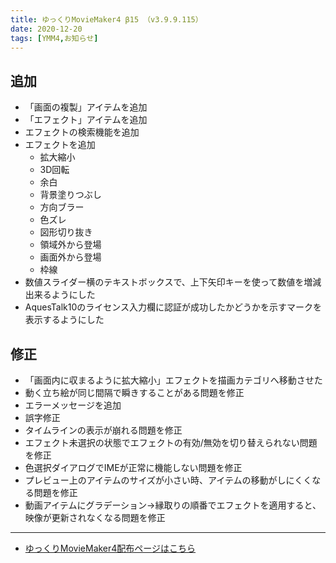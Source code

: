 ```yaml
---
title: ゆっくりMovieMaker4 β15 （v3.9.9.115）
date: 2020-12-20
tags: [YMM4,お知らせ]
---
```

## 追加
- 「画面の複製」アイテムを追加
- 「エフェクト」アイテムを追加
- エフェクトの検索機能を追加
- エフェクトを追加
  - 拡大縮小
  - 3D回転
  - 余白
  - 背景塗りつぶし
  - 方向ブラー
  - 色ズレ
  - 図形切り抜き
  - 領域外から登場
  - 画面外から登場
  - 枠線
- 数値スライダー横のテキストボックスで、上下矢印キーを使って数値を増減出来るようにした
- AquesTalk10のライセンス入力欄に認証が成功したかどうかを示すマークを表示するようにした
## 修正
- 「画面内に収まるように拡大縮小」エフェクトを描画カテゴリへ移動させた
- 動く立ち絵が同じ間隔で瞬きすることがある問題を修正
- エラーメッセージを追加
- 誤字修正
- タイムラインの表示が崩れる問題を修正
- エフェクト未選択の状態でエフェクトの有効/無効を切り替えられない問題を修正
- 色選択ダイアログでIMEが正常に機能しない問題を修正
- プレビュー上のアイテムのサイズが小さい時、アイテムの移動がしにくくなる問題を修正
- 動画アイテムにグラデーション→縁取りの順番でエフェクトを適用すると、映像が更新されなくなる問題を修正

---

- [ゆっくりMovieMaker4配布ページはこちら](/ymm4/)